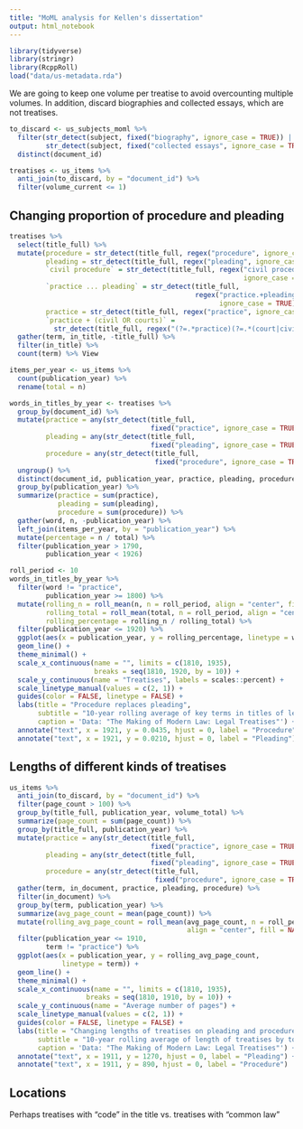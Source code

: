 ```yaml
---
title: "MoML analysis for Kellen's dissertation"
output: html_notebook
---
```


```r
library(tidyverse)
library(stringr)
library(RcppRoll)
load("data/us-metadata.rda")
```

We are going to keep one volume per treatise to avoid overcounting multiple volumes. In addition, discard biographies and collected essays, which are not treatises.

```r
to_discard <- us_subjects_moml %>% 
  filter(str_detect(subject, fixed("biography", ignore_case = TRUE)) |
         str_detect(subject, fixed("collected essays", ignore_case = TRUE))) %>% 
  distinct(document_id)

treatises <- us_items %>% 
  anti_join(to_discard, by = "document_id") %>% 
  filter(volume_current <= 1)
```

## Changing proportion of procedure and pleading

```r
treatises %>% 
  select(title_full) %>% 
  mutate(procedure = str_detect(title_full, regex("procedure", ignore_case = TRUE)),
         pleading = str_detect(title_full, regex("pleading", ignore_case = TRUE)),
         `civil procedure` = str_detect(title_full, regex("civil procedure", 
                                                          ignore_case = TRUE)),
         `practice ... pleading` = str_detect(title_full,
                                              regex("practice.+pleading", 
                                                    ignore_case = TRUE)),
         practice = str_detect(title_full, regex("practice", ignore_case = TRUE)),
         `practice + (civil OR courts)` = 
           str_detect(title_full, regex("(?=.*practice)(?=.*(court|civil))", ignore_case = TRUE))) %>% 
  gather(term, in_title, -title_full) %>% 
  filter(in_title) %>% 
  count(term) %>% View
```

```r
items_per_year <- us_items %>%
  count(publication_year) %>% 
  rename(total = n)

words_in_titles_by_year <- treatises %>% 
  group_by(document_id) %>% 
  mutate(practice = any(str_detect(title_full,
                                   fixed("practice", ignore_case = TRUE))),
         pleading = any(str_detect(title_full,
                                   fixed("pleading", ignore_case = TRUE))),
         procedure = any(str_detect(title_full, 
                                    fixed("procedure", ignore_case = TRUE)))) %>% 
  ungroup() %>% 
  distinct(document_id, publication_year, practice, pleading, procedure) %>% 
  group_by(publication_year) %>% 
  summarize(practice = sum(practice),
            pleading = sum(pleading),
            procedure = sum(procedure)) %>% 
  gather(word, n, -publication_year) %>% 
  left_join(items_per_year, by = "publication_year") %>% 
  mutate(percentage = n / total) %>% 
  filter(publication_year > 1790,
         publication_year < 1926)

roll_period <- 10
words_in_titles_by_year %>% 
  filter(word != "practice",
         publication_year >= 1800) %>% 
  mutate(rolling_n = roll_mean(n, n = roll_period, align = "center", fill = NA_real_),
         rolling_total = roll_mean(total, n = roll_period, align = "center", fill = NA_real_),
         rolling_percentage = rolling_n / rolling_total) %>% 
  filter(publication_year <= 1920) %>% 
  ggplot(aes(x = publication_year, y = rolling_percentage, linetype = word)) +
  geom_line() +
  theme_minimal() +
  scale_x_continuous(name = "", limits = c(1810, 1935), 
                     breaks = seq(1810, 1920, by = 10)) +
  scale_y_continuous(name = "Treatises", labels = scales::percent) + 
  scale_linetype_manual(values = c(2, 1)) +
  guides(color = FALSE, linetype = FALSE) +
  labs(title = "Procedure replaces pleading",
       subtitle = "10-year rolling average of key terms in titles of legal treatises",
       caption = 'Data: "The Making of Modern Law: Legal Treatises"') +
  annotate("text", x = 1921, y = 0.0435, hjust = 0, label = "Procedure") +
  annotate("text", x = 1921, y = 0.0210, hjust = 0, label = "Pleading")
```

## Lengths of different kinds of treatises

```r
us_items %>% 
  anti_join(to_discard, by = "document_id") %>% 
  filter(page_count > 100) %>% 
  group_by(title_full, publication_year, volume_total) %>% 
  summarize(page_count = sum(page_count)) %>% 
  group_by(title_full, publication_year) %>% 
  mutate(practice = any(str_detect(title_full,
                                   fixed("practice", ignore_case = TRUE))),
         pleading = any(str_detect(title_full,
                                   fixed("pleading", ignore_case = TRUE))),
         procedure = any(str_detect(title_full, 
                                    fixed("procedure", ignore_case = TRUE)))) %>% 
  gather(term, in_document, practice, pleading, procedure) %>% 
  filter(in_document) %>% 
  group_by(term, publication_year) %>% 
  summarize(avg_page_count = mean(page_count)) %>% 
  mutate(rolling_avg_page_count = roll_mean(avg_page_count, n = roll_period,
                                            align = "center", fill = NA_real_)) %>% 
  filter(publication_year <= 1910,
         term != "practice") %>% 
  ggplot(aes(x = publication_year, y = rolling_avg_page_count,
             linetype = term)) +
  geom_line() +
  theme_minimal() + 
  scale_x_continuous(name = "", limits = c(1810, 1935), 
                   breaks = seq(1810, 1910, by = 10)) +
  scale_y_continuous(name = "Average number of pages") + 
  scale_linetype_manual(values = c(2, 1)) +
  guides(color = FALSE, linetype = FALSE) +
  labs(title = "Changing lengths of treatises on pleading and procedure",
       subtitle = "10-year rolling average of length of treatises by topic",
       caption = 'Data: "The Making of Modern Law: Legal Treatises"') +
  annotate("text", x = 1911, y = 1270, hjust = 0, label = "Pleading") +
  annotate("text", x = 1911, y = 890, hjust = 0, label = "Procedure")
```


## Locations

Perhaps treatises with "code" in the title vs. treatises with "common law"
